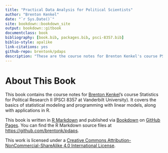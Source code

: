 ```yaml
--- 
title: "Practical Data Analysis for Political Scientists"
author: "Brenton Kenkel"
date: "`r Sys.Date()`"
site: bookdown::bookdown_site
output: bookdown::gitbook
documentclass: book
bibliography: [book.bib, packages.bib, psci-8357.bib]
biblio-style: apalike
link-citations: yes
github-repo: brentonk/pdaps
description: "These are the course notes for Brenton Kenkel's course PSCI 8357: Statistics for Political Research II.  They may or may not also be useful in their own right."
---
```


# About This Book

This book contains the course notes for [Brenton Kenkel](http://bkenkel.com)'s course Statistics for Political Research II (PSCI 8357 at Vanderbilt University).  It covers the basics of statistical modeling and programming with linear models, along with applications in R.

This book is written in [R Markdown](http://rmarkdown.rstudio.com) and published via [Bookdown](https://bookdown.org) on [GitHub Pages](https://pages.github.com).  You can find the R Markdown source files at <https://github.com/brentonk/pdaps>.

This work is licensed under a [Creative Commons Attribution-NonCommercial-ShareAlike 4.0 International License](http://creativecommons.org/licenses/by-nc-sa/4.0/).
